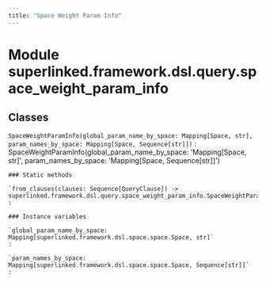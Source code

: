 ```yaml
---
title: "Space Weight Param Info"
---
```


Module superlinked.framework.dsl.query.space_weight_param_info
==============================================================

Classes
-------

`SpaceWeightParamInfo(global_param_name_by_space: Mapping[Space, str], param_names_by_space: Mapping[Space, Sequence[str]])`
:   SpaceWeightParamInfo(global_param_name_by_space: 'Mapping[Space, str]', param_names_by_space: 'Mapping[Space, Sequence[str]]')

    ### Static methods

    `from_clauses(clauses: Sequence[QueryClause]) ‑> superlinked.framework.dsl.query.space_weight_param_info.SpaceWeightParamInfo`
    :

    ### Instance variables

    `global_param_name_by_space: Mapping[superlinked.framework.dsl.space.space.Space, str]`
    :

    `param_names_by_space: Mapping[superlinked.framework.dsl.space.space.Space, Sequence[str]]`
    :